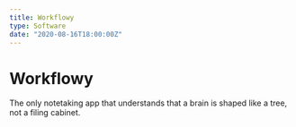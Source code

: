 ```yaml
---
title: Workflowy
type: Software
date: "2020-08-16T18:00:00Z"
---
```


# Workflowy

The only notetaking app that understands that a brain is shaped like a tree, not a filing cabinet.